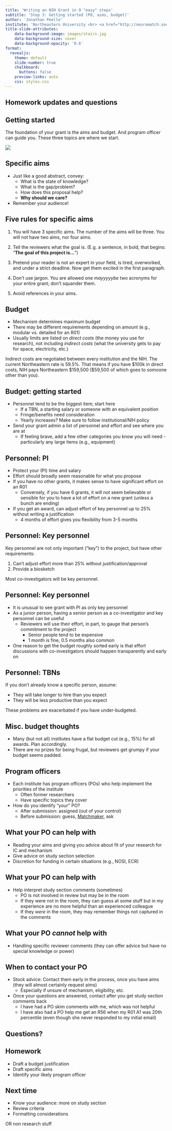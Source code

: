 ```yaml
---
title: 'Writing an NIH Grant in 9 "easy" steps'
subtitle: 'Step 3: Getting started (PO, aims, budget)'
author: 'Jonathan Peelle'
institute: 'Northeastern University <br> <a href="http://neuromatch.social/@jpeelle">@jpeelle@neuromatch.social</a>'
title-slide-attributes:
    data-background-image: images/stairs.jpg
    data-background-size: cover
    data-background-opacity: '0.6'
format:
  revealjs: 
    theme: default
    slide-number: true
    chalkboard: 
      buttons: false
    preview-links: auto
    css: styles.css
---
```




## Homework updates and questions {background-image="images/isec01.jpg" background-repeat="no-repeat" background-opacity=0.5}



## Getting started

The foundation of your grant is the aims and budget. And  program officer can guide you. These three topics are where we start.

![](images/aims-budget-PO.svg) 


## Specific aims

- Just like a good abstract, convey:
  - What is the state of knowledge?
  - What is the gap/problem?
  - How does this proposal help?
  - **Why should we care?**
- Remember your audience!


## Five rules for specific aims

 1. You will have 3 specific aims. The number of the aims will be three. You will not have two aims, nor four aims.

 2. Tell the reviewers what the goal is. (E.g. a sentence, in bold, that begins: "**The goal of this project is...**")

 3. Pretend your reader is not an expert in your field, is tired, overworked, and under a strict deadline. Now get them excited in the first paragraph.

 4. Don't use jargon. You are allowed one _mayyyyybe_ two acronyms for your entire grant; don't squander them.

 5. Avoid references in your aims. 




## Budget

 - Mechanism determines maximum budget
 - There may be different requirements depending on amount (e.g., modular vs. detailed for an R01)
 - Usually limits are listed on *direct costs* (the money you use for research), not including *indirect costs* (what the university gets to pay for space, electricity, etc.)

::: aside
Indirect costs are negotiated between every institution and the NIH. The current Northeastern rate is 59.5%. That means if you have $100k in direct costs, NIH pays Northeastern $159,500 ($59,500 of which goes to somoone other than you).
:::


## Budget: getting started

- Personnel tend to be the biggest item; start here
  - If a TBN, a starting salary or someone with an equivalent position
  - Fringe/benefits need consideration
  - Yearly increases? Make sure to follow institutional/NIH policy
- Send your grant admin a list of personnel and effort and see where you are at
  - If feeling brave, add a few other categories you know you will  need - particularly any large items (e.g., equipment)

## Personnel: PI

- Protect your (PI) time and salary
- Effort should broadly seem reasonable for what you propose
- If you have no other grants, it makes sense to have significant effort on an R01
  - Conversely, if you have 6 grants, it will not seem believable or sensible for you to have a lot of effort on a new grant (unless a bunch are ending)
- If you get an award, can adjust effort of key personnel up to 25% without writing a justification
  - 4 months of effort gives you flexibility from 3-5 months

## Personnel: Key personnel

Key personnel are not only important ("key") to the project, but have other requirements:

  1. Can't adjust effort more than 25% without justification/approval
  2. Provide a biosketch

  Most co-investigators will be key personnel.

## Personnel: Key personnel

 - It is unusual to see grant with PI as only key personnel
 - As a junior person, having a senior person as a co-investigator and key personnel can be useful
    - Reviewers will use their effort, in part, to gauge that person's commitment to the project
      - Senior people tend to be expensive
      - 1 month is fine, 0.5 months also common
  - One reason to get the budget roughly sorted early is that effort discussions with co-investigators should happen transparently and early on

## Personnel: TBNs

If you don't already know a specific person, assume:

 - They will take longer to hire than you expect
 - They will be less productive than you expect

These problems are exacerbated if you have under-budgeted.


## Misc. budget thoughts

 - Many (but not all) institutes have a flat budget cut (e.g., 15%) for all awards. Plan accordingly.
 - There are no prizes for being frugal, but reviewers get grumpy if your budget seems padded.


## Program officers

- Each institute has program officers (POs) who help implement the priorities of the institute
  - Often former researchers
  - Have specific topics they cover
- How do you identify "your" PO?
   - After submission: assigned (out of your control)
   - Before submission: guess, [Matchmaker][match], ask

[match]: https://reporter.nih.gov/matchmaker

## What your PO can help with

- Reading your aims and giving you advice about fit of your research for IC and mechanism
- Give advice on study section selection
- Discretion for funding in certain situations (e.g., NOSI, ECR)

## What your PO can help with

- Help interpret study section comments (sometimes)
  - PO is not involved in review but may be in the room
  - If they were not in the room, they can guess at some stuff but in my experience are no more helpful than an experienced colleague
  - If they *were* in the room, they may remember things not captured in the comments


## What your PO *cannot* help with

- Handling specific reviewer comments (they can offer advice but have no special knowledge or power)


## When to contact your PO

- Stock advice: Contact them early in the process, once you have aims (they will almost certainly request aims)
   - Especially if unsure of mechanism, eligibility, etc.
- Once your questions are answered, contact after you get study section comments back
  - I have had a PO skim comments with me, which was not helpful
  - I have also had a PO help me get an R56 when my R01 A1 was 20th percentile (even though she never responded to my initial email)


## Questions? {background-image="images/jp01.jpg" background-repeat="no-repeat"}



## Homework

 - Draft a budget justification
 - Draft specific aims
 - Identify your likely program officer


## Next time {background-image="images/huskies01.jpg" background-repeat="no-repeat" background-opacity=0.5}

 - Know your audience: more on study section
 - Review criteria
 - Formatting considerations

 OR non research stuff

